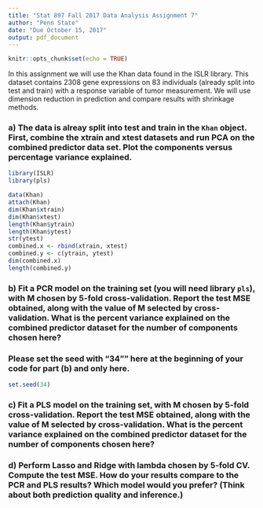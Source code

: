 ```yaml
---
title: "Stat 897 Fall 2017 Data Analysis Assignment 7"
author: "Penn State"
date: "Due October 15, 2017"
output: pdf_document
---
```


```r
knitr::opts_chunk$set(echo = TRUE)
```

In this assignment we will use the Khan data found in the ISLR library. This dataset contains 2308 gene expressions on 83 individuals (already split into test and train) with a response variable of tumor measurement. We will use dimension reduction in prediction and compare results with shrinkage methods.

### a) The data is alreay split into test and train in the `Khan` object. First, combine the xtrain and xtest datasets and run PCA on the combined predictor data set. Plot the components versus percentage variance explained.

```r
library(ISLR)
library(pls)

data(Khan)
attach(Khan)
dim(Khan$xtrain)
dim(Khan$xtest)
length(Khan$ytrain)
length(Khan$ytest)
str(ytest)
combined.x <- rbind(xtrain, xtest)
combined.y <- c(ytrain, ytest)
dim(combined.x)
length(combined.y)


```

### b) Fit a PCR model on the training set (you will need library `pls`), with M chosen by 5-fold cross-validation. Report the test MSE obtained, along with the value of M selected by cross-validation. What is the percent variance explained on the combined predictor dataset for the number of components chosen here?

### Please set the seed with "34"" here at the beginning of your code for part (b) and only here.

```r
set.seed(34)


```

### c) Fit a PLS model on the training set, with M chosen by 5-fold cross-validation. Report the test MSE obtained, along with the value of M selected by cross-validation. What is the percent variance explained on the combined predictor dataset for the number of components chosen here?


### d) Perform Lasso and Ridge with lambda chosen by 5-fold CV. Compute the test MSE. How do your results compare to the PCR and PLS results? Which model would you prefer? (Think about both prediction quality and inference.)
